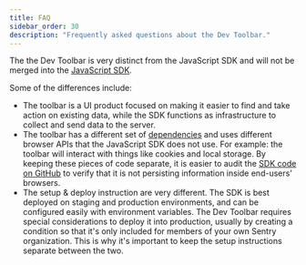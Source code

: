 ```yaml
---
title: FAQ
sidebar_order: 30
description: "Frequently asked questions about the Dev Toolbar."
---
```


<Expandable title="Are there plans to include the Dev Toolbar in the JavaScript SDK?">

The the Dev Toolbar is very distinct from the JavaScript SDK and will not be merged into the [JavaScript SDK](https://github.com/getsentry/sentry-javascript).

Some of the differences include:
  - The toolbar is a UI product focused on making it easier to find and take action on existing data, while the SDK functions as infrastructure to collect and send data to the server.
  - The toolbar has a different set of [dependencies](https://github.com/getsentry/sentry-toolbar/blob/main/package.json) and uses different browser APIs that the JavaScript SDK does not use. For example: the toolbar will interact with things like cookies and local storage. By keeping these pieces of code separate, it is easier to audit the [SDK code on GitHub](https://github.com/getsentry/sentry-javascript) to verify that it is not persisting information inside end-users' browsers.
  - The setup & deploy instruction are very different. The SDK is best deployed on staging and production environments, and can be configured easily with environment variables. The Dev Toolbar requires special considerations to deploy it into production, usually by creating a condition so that it's only included for members of your own Sentry organization. This is why it's important to keep the setup instructions separate between the two.

</Expandable>
